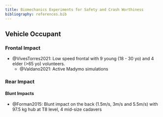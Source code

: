 ```yaml
---
title: Biomechanics Experiments for Safety and Crash Worthiness
bibliography: references.bib
---
```


## Vehicle Occupant


### Frontal Impact

- @VivesTorres2021: Low speed frontal with 9 young (18 - 30 yo) and 4 elder (>65 yo) volunteers. 
    - @Valdano2021: Active Madymo simulations

### Rear Impact

#### Blunt Impacts

- @Forman2015: Blunt impact on the back (1.5m/s, 3m/s and 5.5m/s) with 97.5 kg hub at T8 level, 4 mid-size cadavers
